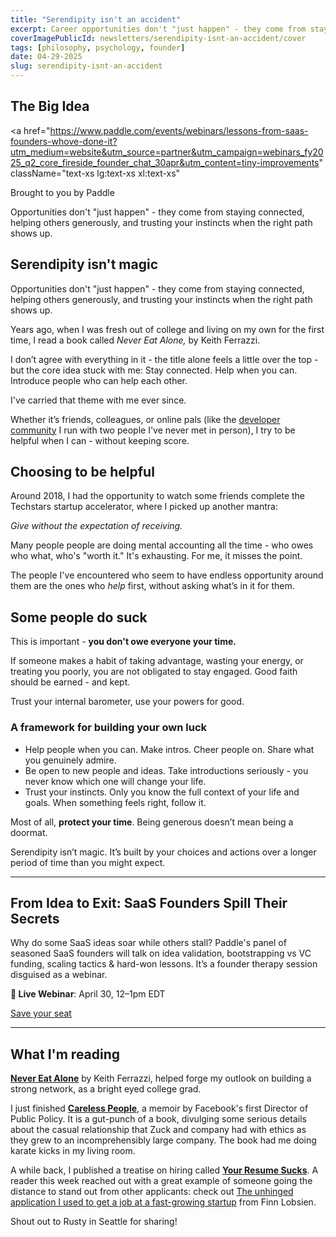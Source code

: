 ```yaml
---
title: "Serendipity isn't an accident"
excerpt: Career opportunities don't "just happen" - they come from staying connected, helping others generously, and trusting your instincts when the right path shows up.
coverImagePublicId: newsletters/serendipity-isnt-an-accident/cover
tags: [philosophy, psychology, founder]
date: 04-29-2025
slug: serendipity-isnt-an-accident
---
```


## The Big Idea

<a
  href="https://www.paddle.com/events/webinars/lessons-from-saas-founders-whove-done-it?utm_medium=website&utm_source=partner&utm_campaign=webinars_fy2025_q2_core_fireside_founder_chat_30apr&utm_content=tiny-improvements"
  className="text-xs lg:text-xs xl:text-xs"
>
  Brought to you by Paddle
</a>

Opportunities don't "just happen" - they come from staying connected, helping others generously, and trusting your instincts when the right path shows up.

## Serendipity isn't magic

Opportunities don't "just happen" - they come from staying connected, helping others generously, and trusting your instincts when the right path shows up.

Years ago, when I was fresh out of college and living on my own for the first time, I read a book called _Never Eat Alone,_ by Keith Ferrazzi.

I don’t agree with everything in it - the title alone feels a little over the top - but the core idea stuck with me: Stay connected. Help when you can. Introduce people who can help each other.

I've carried that theme with me ever since.

Whether it’s friends, colleagues, or online pals (like the [developer community](https://apisyouaonthate.com) I run with two people I've never met in person), I try to be helpful when I can - without keeping score.

## Choosing to be helpful

Around 2018, I had the opportunity to watch some friends complete the Techstars startup accelerator, where I picked up another mantra:

_Give without the expectation of receiving._

Many people people are doing mental accounting all the time - who owes who what, who's "worth it." It's exhausting. For me, it misses the point.

The people I've encountered who seem to have endless opportunity around them are the ones who _help_ first, without asking what’s in it for them.

## Some people do suck

This is important - **you don't owe everyone your time.**

If someone makes a habit of taking advantage, wasting your energy, or treating you poorly, you are not obligated to stay engaged. Good faith should be earned - and kept.

Trust your internal barometer, use your powers for good.

### A framework for building your own luck

- Help people when you can. Make intros. Cheer people on. Share what you genuinely admire.
- Be open to new people and ideas. Take introductions seriously - you never know which one will change your life.
- Trust your instincts. Only you know the full context of your life and goals. When something feels right, follow it.

Most of all, **protect your time**. Being generous doesn’t mean being a doormat.

Serendipity isn’t magic. It’s built by your choices and actions over a longer period of time than you might expect.

---

## From Idea to Exit: SaaS Founders Spill Their Secrets

Why do some SaaS ideas soar while others stall? Paddle's panel of seasoned SaaS founders will talk on idea validation, bootstrapping vs VC funding, scaling tactics & hard-won lessons. It’s a founder therapy session disguised as a webinar.

**📆 Live Webinar**: April 30, 12–1pm EDT

[Save your seat](https://www.paddle.com/events/webinars/lessons-from-saas-founders-whove-done-it?utm_medium=website&utm_source=partner&utm_campaign=webinars_fy2025_q2_core_fireside_founder_chat_30apr&utm_content=tiny-improvements)

---

## What I'm reading

**[Never Eat Alone](https://amzn.to/4cSy23f)** by Keith Ferrazzi, helped forge my outlook on building a strong network, as a bright eyed college grad.

I just finished **[Careless People](https://amzn.to/3GubN7A)**, a memoir by Facebook's first Director of Public Policy. It is a gut-punch of a book, divulging some serious details about the casual relationship that Zuck and company had with ethics as they grew to an incomprehensibly large company. The book had me doing karate kicks in my living room.

A while back, I published a treatise on hiring called **[Your Resume Sucks](https://mikebifulco.com/newsletter/your-resume-sucks)**. A reader this week reached out with a great example of someone going the distance to stand out from other applicants: check out [The unhinged application I used to get a job at a fast-growing startup](https://userobsession.substack.com/p/the-unhinged-application-i-used-to) from Finn Lobsien.

Shout out to Rusty in Seattle for sharing!

